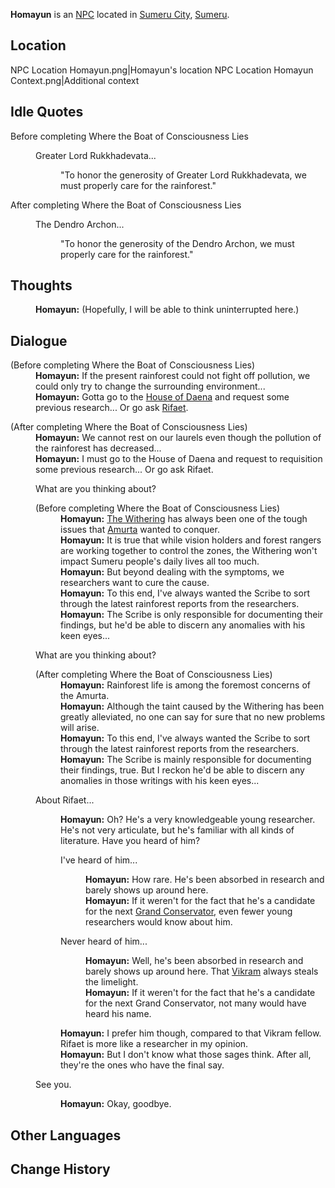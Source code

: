 {{Character Infobox
|type             = NPC
|image            = NPC Homayun.png
|region           = Sumeru
|affiliation      = Sumeru Akademiya
|title            = Researcher
|ancestry         = <!-- Clan/family -->
|father           = 
|mother           = 
|spouse           = 
|sibling          = 
|child            = 
|relative         = 
|voiceEN          = 
|voiceCN          = 
|voiceJP          = 
}}
'''Homayun''' is an [[NPC]] located in [[Sumeru City]], [[Sumeru]].

==Location==
<gallery>
NPC Location Homayun.png|Homayun's location
NPC Location Homayun  Context.png|Additional context
</gallery>
<!--
==Profile==
''(To be added.)''

===Personality===
''(To be added.)''

===Appearance===
''(To be added.)''

==Quests and Events==
{{Quests and Events}}
-->
==Idle Quotes==
;Before completing Where the Boat of Consciousness Lies
{{Dialogue start}}
: {{DIcon|Idle}} Greater Lord Rukkhadevata...
:: {{A|VO Homayun 01.ogg}} "To honor the generosity of Greater Lord Rukkhadevata, we must properly care for the rainforest."
{{Dialogue end}}

;After completing Where the Boat of Consciousness Lies
{{Dialogue start}}
: {{DIcon|Idle}} The Dendro Archon...
:: {{A|VO Homayun 02.ogg}} "To honor the generosity of the Dendro Archon, we must properly care for the rainforest."
{{Dialogue end}}

==Thoughts==
{{All Schemes to Know Explanation|name=Homayun}}
:{{A|VO Homayun All Schemes to Know 01.ogg}} '''Homayun:''' (Hopefully, I will be able to think uninterrupted here.)

==Dialogue==
{{Dialogue start}}
;(Before completing Where the Boat of Consciousness Lies)
:'''Homayun:''' If the present rainforest could not fight off pollution, we could only try to change the surrounding environment...
:'''Homayun:''' Gotta go to the [[House of Daena]] and request some previous research... Or go ask [[Rifaet]].

;(After completing Where the Boat of Consciousness Lies)
:'''Homayun:''' We cannot rest on our laurels even though the pollution of the rainforest has decreased...
:'''Homayun:''' I must go to the House of Daena and request to requisition some previous research... Or go ask Rifaet.

:{{DIcon}} What are you thinking about?
:;(Before completing Where the Boat of Consciousness Lies)
::'''Homayun:''' [[The Withering]] has always been one of the tough issues that [[Amurta]] wanted to conquer.
::'''Homayun:''' It is true that while vision holders and forest rangers are working together to control the zones, the Withering won't impact Sumeru people's daily lives all too much.
::'''Homayun:''' But beyond dealing with the symptoms, we researchers want to cure the cause.
::'''Homayun:''' To this end, I've always wanted the Scribe to sort through the latest rainforest reports from the researchers.
::'''Homayun:''' The Scribe is only responsible for documenting their findings, but he'd be able to discern any anomalies with his keen eyes...
:{{DIcon}} What are you thinking about?
:;(After completing Where the Boat of Consciousness Lies)
::'''Homayun:''' Rainforest life is among the foremost concerns of the Amurta.
::'''Homayun:''' Although the taint caused by the Withering has been greatly alleviated, no one can say for sure that no new problems will arise.
::'''Homayun:''' To this end, I've always wanted the Scribe to sort through the latest rainforest reports from the researchers.
::'''Homayun:''' The Scribe is mainly responsible for documenting their findings, true. But I reckon he'd be able to discern any anomalies in those writings with his keen eyes...
:{{DIcon}} About Rifaet...
::'''Homayun:''' Oh? He's a very knowledgeable young researcher. He's not very articulate, but he's familiar with all kinds of literature. Have you heard of him?
::{{DIcon}} I've heard of him...
:::'''Homayun:''' How rare. He's been absorbed in research and barely shows up around here.
:::'''Homayun:''' If it weren't for the fact that he's a candidate for the next [[Grand Conservator]], even fewer young researchers would know about him.
::{{DIcon}} Never heard of him...
:::'''Homayun:''' Well, he's been absorbed in research and barely shows up around here. That [[Vikram]] always steals the limelight.
:::'''Homayun:''' If it weren't for the fact that he's a candidate for the next Grand Conservator, not many would have heard his name.
::'''Homayun:''' I prefer him though, compared to that Vikram fellow. Rifaet is more like a researcher in my opinion.
::'''Homayun:''' But I don't know what those sages think. After all, they're the ones who have the final say.
:{{DIcon}} See you.
::'''Homayun:''' Okay, goodbye.
{{Dialogue end}}
<!--
==Event Dialogue==
===Event Name===
{{Dialogue start}}
:'''{{subst:PAGENAME}}:'''
{{Dialogue end}}

==Trivia==
* 
-->
==Other Languages==
{{Other Languages
|default_hidden = 1
|en      = Homayun
|zhs     = 胡马延
|zhs_rm  = Húmǎyán
|zht     = 胡馬延
|zht_rm  = Húmǎyán
|ja      = フマユン
|ja_rm   = Fumayun
|ko      = 호마윤
|ko_rm   = Homayun
|es      = Homayun
|fr      = Homayun
|ru      = Хомаюн
|th      = Homayun
|vi      = Homayun
|de      = Homayun
|id      = Homayun
|pt      = Homayún
|tr      = Homayun
|it      = Homayun
}}

==Change History==
{{Change History|3.0}}
<!--
==References==
{{Reflist}}
-->